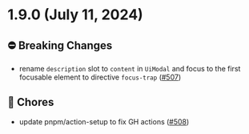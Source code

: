 
<Meta title="Releases/v1.9.x/v1.9.0/Changelog"/>
  
# 1.9.0 (July 11, 2024)

## ⛔️ Breaking Changes
* rename `description` slot  to `content` in `UiModal` and focus to the first focusable element to directive `focus-trap`  ([#507](https://github.com/infermedica/component-library/pull/507))

## 🧹 Chores
* update pnpm/action-setup to fix GH actions  ([#508](https://github.com/infermedica/component-library/pull/508))

